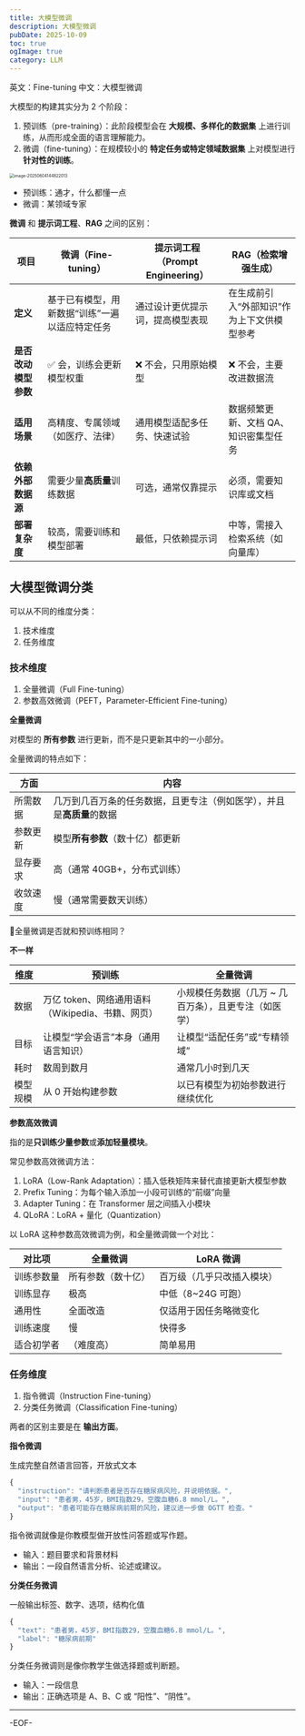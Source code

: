 ```yaml
---
title: 大模型微调
description: 大模型微调
pubDate: 2025-10-09
toc: true
ogImage: true
category: LLM
---
```


英文：Fine-tuning 中文：大模型微调

大模型的构建其实分为 2 个阶段：

1. 预训练（pre-training）：此阶段模型会在 **大规模、多样化的数据集** 上进行训练，从而形成全面的语言理解能力。
2. 微调（fine-tuning）：在规模较小的 **特定任务或特定领域数据集** 上对模型进行 **针对性的训练**。

<img
  src="https://xiejie-typora.oss-cn-chengdu.aliyuncs.com/2025-06-04-064822.png"
  alt="image-20250604144822013"
  style="zoom:50%;"
/>

- 预训练：通才，什么都懂一点
- 微调：某领域专家

**微调** 和 **提示词工程**、**RAG** 之间的区别：

| 项目                 | 微调（Fine-tuning）                            | 提示词工程（Prompt Engineering） | RAG（检索增强生成）                        |
| -------------------- | ---------------------------------------------- | -------------------------------- | ------------------------------------------ |
| **定义**             | 基于已有模型，用新数据“训练”一遍以适应特定任务 | 通过设计更优提示词，提高模型表现 | 在生成前引入“外部知识”作为上下文供模型参考 |
| **是否改动模型参数** | ✅ 会，训练会更新模型权重                      | ❌ 不会，只用原始模型            | ❌ 不会，主要改进数据流                    |
| **适用场景**         | 高精度、专属领域（如医疗、法律）               | 通用模型适配多任务、快速试验     | 数据频繁更新、文档 QA、知识密集型任务      |
| **依赖外部数据源**   | 需要少量**高质量**训练数据                     | 可选，通常仅靠提示               | 必须，需要知识库或文档                     |
| **部署复杂度**       | 较高，需要训练和模型部署                       | 最低，只依赖提示词               | 中等，需接入检索系统（如向量库）           |

## 大模型微调分类

可以从不同的维度分类：

1. 技术维度
2. 任务维度

### 技术维度

1. 全量微调（Full Fine-tuning）
2. 参数高效微调（PEFT，Parameter-Efficient Fine-tuning）

**全量微调**

对模型的 **所有参数** 进行更新，而不是只更新其中的一小部分。

全量微调的特点如下：

| 方面     | 内容                                                                   |
| -------- | ---------------------------------------------------------------------- |
| 所需数据 | 几万到几百万条的任务数据，且更专注（例如医学），并且是**高质量**的数据 |
| 参数更新 | 模型**所有参数**（数十亿）都更新                                       |
| 显存要求 | 高（通常 40GB+，分布式训练）                                           |
| 收敛速度 | 慢（通常需要数天训练）                                                 |

🤔全量微调是否就和预训练相同？

**不一样**

| 维度     | **预训练**                                        | **全量微调**                                          |
| -------- | ------------------------------------------------- | ----------------------------------------------------- |
| 数据     | 万亿 token、网络通用语料（Wikipedia、书籍、网页） | 小规模任务数据（几万 ~ 几百万条），且更专注（如医学） |
| 目标     | 让模型“学会语言”本身（通用语言知识）              | 让模型“适配任务”或“专精领域”                          |
| 耗时     | 数周到数月                                        | 通常几小时到几天                                      |
| 模型规模 | 从 0 开始构建参数                                 | 以已有模型为初始参数进行继续优化                      |

**参数高效微调**

指的是**只训练少量参数**或**添加轻量模块**。

常见参数高效微调方法：

1. LoRA（Low-Rank Adaptation）：插入低秩矩阵来替代直接更新大模型参数
2. Prefix Tuning：为每个输入添加一小段可训练的“前缀”向量
3. Adapter Tuning：在 Transformer 层之间插入小模块
4. QLoRA：LoRA + 量化（Quantization）

以 LoRA 这种参数高效微调为例，和全量微调做一个对比：

| 对比项     | 全量微调           | LoRA 微调                  |
| ---------- | ------------------ | -------------------------- |
| 训练参数量 | 所有参数（数十亿） | 百万级（几乎只改插入模块） |
| 训练显存   | 极高               | 中低（8~24G 可跑）         |
| 通用性     | 全面改造           | 仅适用于因任务略微变化     |
| 训练速度   | 慢                 | 快得多                     |
| 适合初学者 | （难度高）         | 简单易用                   |

### 任务维度

1. 指令微调（Instruction Fine-tuning）
2. 分类任务微调（Classification Fine-tuning）

两者的区别主要是在 **输出方面**。

**指令微调**

生成完整自然语言回答，开放式文本

```js
{
  "instruction": "请判断患者是否存在糖尿病风险，并说明依据。",
  "input": "患者男，45岁，BMI指数29，空腹血糖6.8 mmol/L。",
  "output": "患者可能存在糖尿病前期的风险，建议进一步做 OGTT 检查。"
}
```

指令微调就像是你教模型做开放性问答题或写作题。

- 输入：题目要求和背景材料
- 输出：一段自然语言分析、论述或建议。

**分类任务微调**

一般输出标签、数字、选项，结构化值

```js
{
  "text": "患者男，45岁，BMI指数29，空腹血糖6.8 mmol/L。",
  "label": "糖尿病前期"
}
```

分类任务微调则是像你教学生做选择题或判断题。

- 输入：一段信息
- 输出：正确选项是 A、B、C 或 “阳性”、“阴性”。

---

-EOF-
